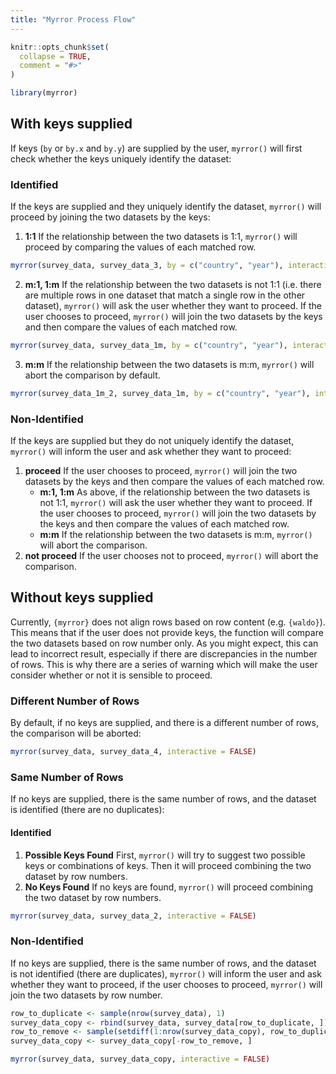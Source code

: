 ```yaml
---
title: "Myrror Process Flow"
---
```


```r
knitr::opts_chunk$set(
  collapse = TRUE,
  comment = "#>"
)
```

```r
library(myrror)
```

## With keys supplied

If keys (`by` or `by.x` and `by.y`) are supplied by the user, `myrror()` will first check whether the keys uniquely identify the dataset:

### Identified

If the keys are supplied and they uniquely identify the dataset, `myrror()` will proceed by joining the two datasets by the keys:

1.  **1:1** If the relationship between the two datasets is 1:1, `myrror()` will proceed by comparing the values of each matched row.

```r
myrror(survey_data, survey_data_3, by = c("country", "year"), interactive = FALSE)
```

2.  **m:1, 1:m** If the relationship between the two datasets is not 1:1 (i.e. there are multiple rows in one dataset that match a single row in the other dataset), `myrror()` will ask the user whether they want to proceed. If the user chooses to proceed, `myrror()` will join the two datasets by the keys and then compare the values of each matched row.

```r
myrror(survey_data, survey_data_1m, by = c("country", "year"), interactive = FALSE)
```

3.  **m:m** If the relationship between the two datasets is m:m, `myrror()` will abort the comparison by default.

```r
myrror(survey_data_1m_2, survey_data_1m, by = c("country", "year"), interactive = FALSE)
```

### Non-Identified

If the keys are supplied but they do not uniquely identify the dataset, `myrror()` will inform the user and ask whether they want to proceed:

1.  **proceed** If the user chooses to proceed, `myrror()` will join the two datasets by the keys and then compare the values of each matched row.
    -   **m:1, 1:m** As above, if the relationship between the two datasets is not 1:1, `myrror()` will ask the user whether they want to proceed. If the user chooses to proceed, `myrror()` will join the two datasets by the keys and then compare the values of each matched row.
    -   **m:m** If the relationship between the two datasets is m:m, `myrror()` will abort the comparison.
2.  **not proceed** If the user chooses not to proceed, `myrror()` will abort the comparison.

## Without keys supplied

Currently, `{myrror}` does not align rows based on row content (e.g. `{waldo}`). This means that if the user does not provide keys, the function will compare the two datasets based on row number only. As you might expect, this can lead to incorrect result, especially if there are discrepancies in the number of rows. This is why there are a series of warning which will make the user consider whether or not it is sensible to proceed.

### Different Number of Rows

By default, if no keys are supplied, and there is a different number of rows, the comparison will be aborted:

```r
myrror(survey_data, survey_data_4, interactive = FALSE)
```

### Same Number of Rows

If no keys are supplied, there is the same number of rows,  and the dataset is identified (there are no duplicates):

#### Identified

1. **Possible Keys Found** First, `myrror()` will try to suggest two possible keys or combinations of keys. Then it will proceed combining the two dataset by row numbers.
2. **No Keys Found** If no keys are found, `myrror()` will proceed combining the two dataset by row numbers.

```r
myrror(survey_data, survey_data_2, interactive = FALSE)
```

### Non-Identified

If no keys are supplied, there is the same number of rows, and the dataset is not identified (there are duplicates), `myrror()` will inform the user and ask whether they want to proceed, if the user chooses to proceed, `myrror()` will join the two datasets by row number.

```r
row_to_duplicate <- sample(nrow(survey_data), 1)
survey_data_copy <- rbind(survey_data, survey_data[row_to_duplicate, ])
row_to_remove <- sample(setdiff(1:nrow(survey_data_copy), row_to_duplicate), 1)
survey_data_copy <- survey_data_copy[-row_to_remove, ]

myrror(survey_data, survey_data_copy, interactive = FALSE)
```


